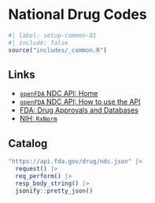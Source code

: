 # National Drug Codes {#sec-ndcapi}

```r
#| label: setup-common-01
#| include: false
source("includes/_common.R")
```

## Links

   * [`openFDA` NDC API: Home](https://open.fda.gov/apis/drug/ndc/)
   * [`openFDA` NDC API: How to use the API](https://open.fda.gov/apis/drug/ndc/how-to-use-the-endpoint/)
   * [FDA: Drug Approvals and Databases](https://www.fda.gov/drugs/development-approval-process-drugs/drug-approvals-and-databases)
   * [NIH: `RxNorm`](https://lhncbc.nlm.nih.gov/RxNav/APIs/api-RxNorm.getNDCProperties.html)

## Catalog

```r
"https://api.fda.gov/drug/ndc.json" |> 
  request() |> 
  req_perform() |> 
  resp_body_string() |> 
  jsonify::pretty_json()
```

